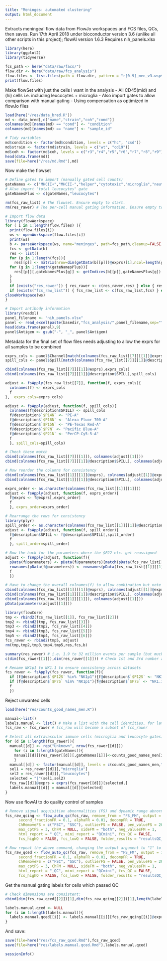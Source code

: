 ```yaml
---
title: "Meninges: automated clustering"
output: html_document
---
```


Extracts meningeal flow data from FlowJo workspaces and FCS files, QCs, then saves.
Run 17th April 2018 under bioconductor version 3.6 (unlike all other scripts in this project); flowAI version 1.6.3
Requires nih_panels.xlsx

```r

library(here)
library(ggplot2)
library(tidyverse)

```

```r
fcs_path <- here("data/raw/facs/")
flow.dir <- here("data/raw/fcs_analysis")
flow.files <- list.files(path = flow.dir, pattern = "r[0-9]_men_v3.wsp$", all.files = FALSE, full.names = TRUE, recursive = TRUE, ignore.case = TRUE) 
print(flow.files)
```

Make flowSet with just the cells I want in the analysis 
- All CD45(mid) and (hi) cells i.e. including leucocytes + microglia
- Also import gates to allow comparison with manual gating
- Using compensation as optimized in flowJo files

```r
load(here("/res/data_bred.R"))
md <- data_bred[,c("name","strain","coh","cond")]
colnames(md)[names(md) == "cond"] <- "condition"
colnames(md)[names(md) == "name"] <- "sample_id"

# Tidy variables
md$condition <- factor(md$condition, levels = c("hc", "csd"))
md$strain <- factor(md$strain, levels = c("wt", "cd19"))
md$coh <- factor(md$coh, levels = c("r3","r4","r5","r6","r7","r8","r9"), ordered=FALSE)
head(data.frame(md))
save(file=here("/res/md.Rmd"),md)
```

Now make the flowset
```r

# Define gates to import (manually gated cell counts)
gateNames <- c("MHCII+","MHCII-","helper","cytotoxic","microglia","neut","nk","nkt","b_both","plasmacytoid","cd11b+","cd11b-","ly6c mono") # from flowjo
# Also import "total leucocytes" gate
gateNamesPlus <- c(gateNames,"leucocytes") 

rm(fcs_raw_list) # The flowset. Ensure empty to start.
rm(res_rawer) # The per-cell manual gating information. Ensure empty to start.

# Import flow data
library(flowWorkspace)
for ( i in 1:length(flow.files) ){
  print(flow.files[i])
  ws <- openWorkspace(flow.files[i])
  print(ws)
  b <- parseWorkspace(ws, name="meninges", path=fcs_path,cleanup=FALSE,keep.indices=TRUE,includeGates=TRUE, execute=TRUE)
  fcs <- getData(b) 
  res <- list()
  for (p in 1:length(fcs)){
    res[[p]] <- matrix(nrow=dim(getData(b[[p]])@exprs)[1],ncol=length(gateNamesPlus),dimnames=list(NULL,gateNamesPlus)) # Make empty indices matrix
  for (g in 1:length(gateNamesPlus)){
    res[[p]][,gateNamesPlus[g]] <- getIndices(b[[p]],gateNamesPlus[g])
  }
  }
  if (exists("res_rawer")) { res_rawer <- c(res_rawer,res) } else { res_rawer <- res }
  if (exists("fcs_raw_list")) { fcs_raw_list <- c(fcs_raw_list,fcs) } else { fcs_raw_list <- fcs }
closeWorkspace(ws)
}

# Import antibody information
library(readxl)
panel_filename <- "nih_panels.xlsx"
panel <- read_excel(paste(basedir,"fcs_analysis/",panel_filename,sep=""),sheet="meninges")
head(data.frame(panel),9)
panel$Antigen <- gsub("-", "_", panel$Antigen)

```

Metadata for the final set of flow files needs adjusting to allow the exprs for all samples to be combined
```r
exprs_cols <- panel$Channel[match(colnames(fcs_raw_list[[7]][[1]]@exprs),panel$Channel2)]
spill_cols <- panel$Spill[match(colnames(fcs_raw_list[[7]][[1]]@description$SPILL),panel$Spill2)]

cbind(colnames(fcs_raw_list[[7]][[1]]@exprs),exprs_cols)
cbind(colnames(fcs_raw_list[[7]][[1]]@description$SPILL),spill_cols)

adjust <- fsApply(fcs_raw_list[[7]], function(f, exprs_cols){
  colnames(f) <- exprs_cols
  f
},  exprs_cols=exprs_cols)

adjust <- fsApply(adjust, function(f, spill_cols){
  colnames(f@description$SPILL) <- spill_cols
  f@description$`$P14N` <- "PE-A"
  f@description$`$P18N` <- "Alexa Fluor 700-A"
  f@description$`$P15N` <- "PE-Texas Red-A"
  f@description$`$P7N` <- "Pacific Blue-A"
  f@description$`$P21N` <- "PerCP-Cy5-5-A"
  f
  }, spill_cols=spill_cols)

# Check these match
cbind(colnames(fcs_raw_list[[7]][[1]]), colnames(adjust[[1]]))
cbind(colnames(fcs_raw_list[[7]][[1]]@description$SPILL), colnames(adjust[[1]]@description$SPILL))

# Now reorder the columns for consistency
cbind(colnames(fcs_raw_list[[1]][[1]]@exprs), colnames(adjust[[1]]@exprs))
cbind(colnames(fcs_raw_list[[1]][[1]]@description$SPILL), colnames(adjust[[1]]@description$SPILL))

exprs_order <- as.character(colnames(fcs_raw_list[[1]][[1]]))
adjust <- fsApply(adjust, function(f, exprs_order){
  f@exprs <- f@exprs[,exprs_order]
  f
  }, exprs_order=exprs_order)

# Rearrange the rows for consistency
library(plyr)
spill_order <- as.character(colnames(fcs_raw_list[[1]][[1]]@description$SPILL))
adjust <- fsApply(adjust, function(f, spill_order){
  f@description$SPILL <- f@description$SPILL[,spill_order]
  f
  }, spill_order=spill_order)

# Now the hack for the parameters where the $P22 etc. get reassigned
adjust <- fsApply(adjust, function(f){
  pData(f@parameters) <- pData(f@parameters)[match(pData(fcs_raw_list[[1]][[1]]@parameters)$name,pData(adjust[[1]]@parameters)$name),]
  rownames(pData(f@parameters)) <- rownames(pData(fcs_raw_list[[1]][[1]]@parameters))
  f
  })

# Have to change the overall colnames(f) to allow combination but note this renders pData(parameters(fcs_rawer[[50]])) from cohort r9 incorrect (doesn't matter for this analysis) 
cbind(colnames(fcs_raw_list[[1]][[1]]@exprs), colnames(adjust[[1]]@exprs))
cbind(colnames(fcs_raw_list[[1]][[1]]@description$SPILL), colnames(adjust[[1]]@description$SPILL))
cbind(colnames(fcs_raw_list[[1]][[1]]), colnames(adjust[[1]]))
pData(parameters(adjust[[1]]))

library(flowCore)
tmp <- rbind2(fcs_raw_list[[1]], fcs_raw_list[[2]])
tmp2 <- rbind2(tmp, fcs_raw_list[[3]])
tmp3 <- rbind2(tmp2, fcs_raw_list[[4]])
tmp4 <- rbind2(tmp3, fcs_raw_list[[5]])
tmp5 <- rbind2(tmp4, fcs_raw_list[[6]])
fcs_rawer <- rbind2(tmp5, adjust)
rm(tmp,tmp2,tmp3,tmp4,tmp5,res,fcs,b)

summary(res_rawer) # i.e. 1.9 to 32 million events per sample (but much of this is dust)
c(dim(fcs_rawer[[1]]),dim(res_rawer[[1]])) # Check 1st and 3rd number are the same :)

# Rename NK1p1 to NK1.1 to ensure consistency across datasets
fcs_rawer <- fsApply(fcs_rawer, function(f){
  if (f@description$`$P12S` %in% "NK1p1"){f@description$`$P12S` <- "NK1.1"}
  if (f@description$`$P7S` %in% "NK1p1"){f@description$`$P7S` <- "NK1.1"}
  f
  })

```

Reject unwanted cells
```r
load(here("res/counts_good_names_men.R"))

manual<-list() 
labels.manual <- list() # Make a list with the cell identities, for later comparison with automated results
fcs_raw <- fcs_rawer # fcs_raw will become a subset of fcs_rawer

# Select all extravascular immune cells (microglia and leucocyte gates)
for (d in 1:length(fcs_rawer)){
  manual[[d]] <- rep("Unknown", nrow(fcs_rawer[[d]]))
    for (i in 1:length(gateNames)){
    manual[[d]][res_rawer[[d]][,gateNames[i]]]<-counts_good_names_men[i]
    }
  manual[[d]] <- factor(manual[[d]], levels = c(counts_good_names_men,"Unknown"), ordered=TRUE)
  sel1 = res_rawer[[d]][,"microglia"] 
  sel2 = res_rawer[[d]][,"leucocytes"]
  selected = "|"(sel1,sel2) 
  fcs_raw[[d]]@exprs = exprs(fcs_rawer[[d]])[selected,]
  labels.manual[[d]] = manual[[d]][selected]
}
```

Now use flowAI to do quality control of samples
```r

# Remove signal acquisition abnormalities (FS) and dynamic range abnormalities (FM) but not flow rate (FR) abnormalities 
fcs_raw_qcing <- flow_auto_qc(fcs_raw, remove_from = "FS_FM", output = 2, timeCh = NULL,
      second_fractionFR = 0.1, alphaFR = 0.01, decompFR = TRUE,
      ChRemoveFS = c("FSC", "SSC"), outlierFS = FALSE, pen_valueFS = 200,
      max_cptFS = 3, ChFM = NULL, sideFM = "both", neg_valuesFM = 1,
      html_report = "_QC", mini_report = "QCmini", fcs_QC = FALSE,
      fcs_highQ = FALSE, fcs_lowQ = FALSE, folder_results = "resultsQC_post") 

# Now repeat the above command, changing the output argument to "1" to generate the QCed dataset as an output
fcs_raw_qced <- flow_auto_qc(fcs_raw, remove_from = "FS_FM", output = 1, timeCh = NULL,
      second_fractionFR = 0.1, alphaFR = 0.01, decompFR = TRUE,
      ChRemoveFS = c("FSC", "SSC"), outlierFS = FALSE, pen_valueFS = 200,
      max_cptFS = 3, ChFM = NULL, sideFM = "both", neg_valuesFM = 1,
      html_report = "_QC", mini_report = "QCmini", fcs_QC = FALSE,
      fcs_highQ = FALSE, fcs_lowQ = FALSE, folder_results = "resultsQC_post") 

```

Get the manual gating labels for cells which passed QC
```r
# Check dimensions are consistent:
cbind(dim(fcs_raw_qced[[2]])[1],dim(fcs_raw_qcing[[2]])[1],length(labels.manual[[2]])) # Last two should be the same

labels.manual.qced <- NULL
for (i in 1:length(labels.manual)){
  labels.manual.qced[[i]] <- labels.manual[[i]][fcs_raw_qcing[[i]]@exprs[,"QCvector"] < 10000]
}
```

And save:
```r
save(file=here("res/fcs_raw_qced.Rmd"),fcs_raw_qced)
save(file=here("res/labels.manual.qced.Rmd"),labels.manual.qced)
```

```r

sessionInfo()

```
